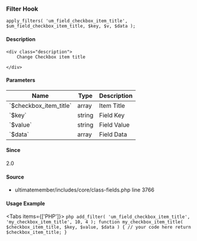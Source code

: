 
### Filter Hook    
    
```
apply_filters( 'um_field_checkbox_item_title', $um_field_checkbox_item_title, $key, $v, $data );
```

#### Description
    <div class="description">
        Change Checkbox item title
 
    </div>

#### Parameters
            
<table className="table-auto mt-2 border dark:border-gray-500 p-5 text-sm text-left">
<thead>
<tr>
<th  className="px-3">Name</th>
<th  className="px-3">Type</th>
<th  className="px-3">Description</th>
</tr>
</thead>
<tbody>
               <tr >
               <td className="px-3 py-2">`$checkbox_item_title`</td>
               <td className="px-3 py-2">array</td>
               <td className="px-3 py-2 text-sm">Item Title</td>
               </tr>
               <tr >
               <td className="px-3 py-2">`$key`</td>
               <td className="px-3 py-2">string</td>
               <td className="px-3 py-2 text-sm">Field Key</td>
               </tr>
               <tr >
               <td className="px-3 py-2">`$value`</td>
               <td className="px-3 py-2">string</td>
               <td className="px-3 py-2 text-sm">Field Value</td>
               </tr>
               <tr >
               <td className="px-3 py-2">`$data`</td>
               <td className="px-3 py-2">array</td>
               <td className="px-3 py-2 text-sm">Field Data</td>
               </tr>
</tbody>
</table>

#### Since
<div class="description">
2.0
</div>

#### Source
  - <Link href="/developer/files/includes-core-class-fields#source-view.3766">ultimatemember/includes/core/class-fields.php</Link> <Link href="/developer/files/includes-core-class-fields#source-view.3766">line 3766</Link>



#### Usage Example

<Tabs items={['PHP']}>
    <Tab>
    ```php
    add_filter( 'um_field_checkbox_item_title', 'my_checkbox_item_title', 10, 4 );
 function my_checkbox_item_title( $checkbox_item_title, $key, $value, $data ) {
     // your code here
     return $checkbox_item_title;
 }
    ```
    </Tab>
</Tabs>